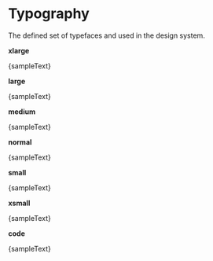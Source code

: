 


<Meta title="Design System/Typography" />

# Typography

The defined set of typefaces and used in the design system.

**xlarge**

<Text variant="xlarge">{sampleText}</Text>

**large**

<Text variant="large">{sampleText}</Text>

**medium**

<Text variant="medium">{sampleText}</Text>

**normal**

<Text variant="normal">{sampleText}</Text>

**small**

<Text variant="small">{sampleText}</Text>

**xsmall**

<Text variant="xsmall">{sampleText}</Text>

**code**

<Text variant="code">{sampleText}</Text>
